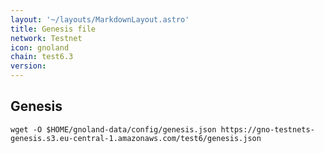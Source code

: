 ```yaml
---
layout: '~/layouts/MarkdownLayout.astro'
title: Genesis file
network: Testnet
icon: gnoland
chain: test6.3
version:
---
```

## Genesis 

```
wget -O $HOME/gnoland-data/config/genesis.json https://gno-testnets-genesis.s3.eu-central-1.amazonaws.com/test6/genesis.json
```


